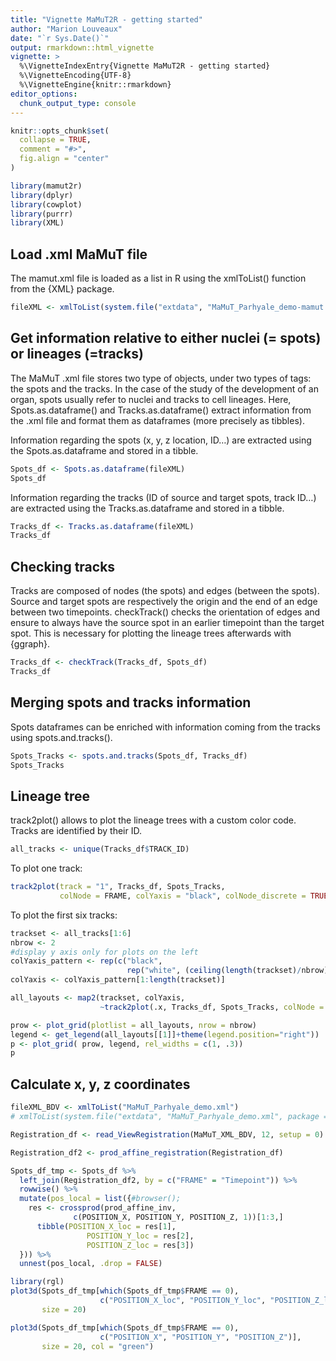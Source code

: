 ```yaml
---
title: "Vignette MaMuT2R - getting started"
author: "Marion Louveaux"
date: "`r Sys.Date()`"
output: rmarkdown::html_vignette
vignette: >
  %\VignetteIndexEntry{Vignette MaMuT2R - getting started}
  %\VignetteEncoding{UTF-8}
  %\VignetteEngine{knitr::rmarkdown}
editor_options: 
  chunk_output_type: console
---
```


```r
knitr::opts_chunk$set(
  collapse = TRUE,
  comment = "#>",
  fig.align = "center"
)
```

```r
library(mamut2r)
library(dplyr)
library(cowplot)
library(purrr)
library(XML)
```


## Load .xml MaMuT file

The mamut.xml file is loaded as a list in R using the xmlToList() function from the {XML} package.     

```r
fileXML <- xmlToList(system.file("extdata", "MaMuT_Parhyale_demo-mamut.xml", package = "mamut2r"))
```

## Get information relative to either nuclei (= spots) or lineages (=tracks)

The MaMuT .xml file stores two type of objects, under two types of tags: the spots and the tracks. In the case of the study of the development of an organ, spots usually refer to nuclei and tracks to cell lineages. Here, Spots.as.dataframe() and Tracks.as.dataframe() extract information from the .xml file and format them as dataframes (more precisely as tibbles).

Information regarding the spots (x, y, z location, ID...) are extracted using the Spots.as.dataframe and stored in a tibble.   
```r
Spots_df <- Spots.as.dataframe(fileXML)
Spots_df
```

Information regarding the tracks (ID of source and target spots, track ID...) are extracted using the Tracks.as.dataframe and stored in a tibble.       
```r
Tracks_df <- Tracks.as.dataframe(fileXML)
Tracks_df
```


## Checking tracks
Tracks are composed of nodes (the spots) and edges (between the spots). Source and target spots are respectively the origin and the end of an edge between two timepoints. checkTrack() checks the orientation of edges and ensure to always have the source spot in an earlier timepoint than the target spot. This is necessary for plotting the lineage trees afterwards with {ggraph}.

```r
Tracks_df <- checkTrack(Tracks_df, Spots_df)
Tracks_df
```


## Merging spots and tracks information

Spots dataframes can be enriched with information coming from the tracks using spots.and.tracks().

```r
Spots_Tracks <- spots.and.tracks(Spots_df, Tracks_df)
Spots_Tracks
```


## Lineage tree

track2plot() allows to plot the lineage trees with a custom color code.     
Tracks are identified by their ID. 
```r
all_tracks <- unique(Tracks_df$TRACK_ID)
```

To plot one track:    
```r
track2plot(track = "1", Tracks_df, Spots_Tracks,
           colNode = FRAME, colYaxis = "black", colNode_discrete = TRUE)
```

To plot the first six tracks:      
```r
trackset <- all_tracks[1:6]
nbrow <- 2
#display y axis only for plots on the left
colYaxis_pattern <- rep(c("black", 
                          rep("white", (ceiling(length(trackset)/nbrow)-1) ) ), nbrow) 
colYaxis <- colYaxis_pattern[1:length(trackset)]

all_layouts <- map2(trackset, colYaxis,
                    ~track2plot(.x, Tracks_df, Spots_Tracks, colNode = TRACK_ID, colYaxis = .y, colNode_discrete=TRUE, breaks = unique(trackset)))

prow <- plot_grid(plotlist = all_layouts, nrow = nbrow)
legend <- get_legend(all_layouts[[1]]+theme(legend.position="right"))
p <- plot_grid( prow, legend, rel_widths = c(1, .3))
p
```


## Calculate x, y, z coordinates

```r
fileXML_BDV <- xmlToList("MaMuT_Parhyale_demo.xml")
# xmlToList(system.file("extdata", "MaMuT_Parhyale_demo.xml", package = "mamut2r"))
```


```r
Registration_df <- read_ViewRegistration(MaMuT_XML_BDV, 12, setup = 0)

Registration_df2 <- prod_affine_registration(Registration_df)
```

```r
Spots_df_tmp <- Spots_df %>%
  left_join(Registration_df2, by = c("FRAME" = "Timepoint")) %>%
  rowwise() %>%
  mutate(pos_local = list({#browser();
    res <- crossprod(prod_affine_inv,
              c(POSITION_X, POSITION_Y, POSITION_Z, 1))[1:3,]
      tibble(POSITION_X_loc = res[1],
                 POSITION_Y_loc = res[2],
                 POSITION_Z_loc = res[3])
  })) %>%
  unnest(pos_local, .drop = FALSE)
```


```r
library(rgl)
plot3d(Spots_df_tmp[which(Spots_df_tmp$FRAME == 0),
                    c("POSITION_X_loc", "POSITION_Y_loc", "POSITION_Z_loc")],
       size = 20)

plot3d(Spots_df_tmp[which(Spots_df_tmp$FRAME == 0),
                    c("POSITION_X", "POSITION_Y", "POSITION_Z")],
       size = 20, col = "green")
```


